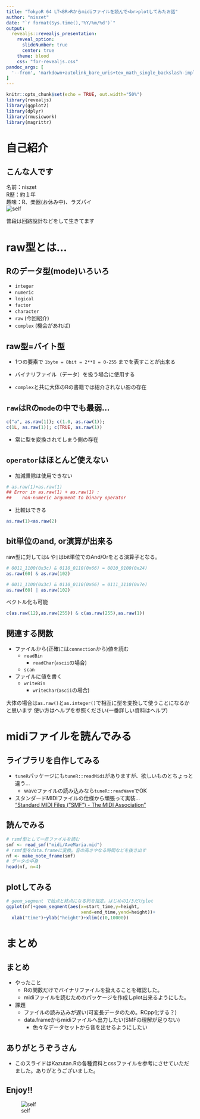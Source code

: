 ---
title: "TokyoR 64 LT<BR>Rからmidiファイルを読んで<br>plotしてみたお話"
author: "niszet"
date: "`r format(Sys.time(),'%Y/%m/%d')`"
output:
  revealjs::revealjs_presentation:
    reveal_option:
      slideNumber: true
      center: true
    theme: blood
    css: "for-revealjs.css"
pandoc_args: [
  '--from', 'markdown+autolink_bare_uris+tex_math_single_backslash-implicit_figures'
]
---

```{r setup, include=FALSE}
knitr::opts_chunk$set(echo = TRUE, out.width="50%")
library(revealjs)
library(ggplot2)
library(dplyr)
library(rmusicwork)
library(magrittr)
```

# 自己紹介

## こんな人です
名前：niszet  
R歴：約１年  
趣味：R、楽器(お休み中)、ラズパイ  
![self](Figs/self.jpg)
  
普段は回路設計などをして生きてます


# raw型とは…


## Rのデータ型(mode)いろいろ
* `integer`
* `numeric`
* `logical`
* `factor`
* `character`
* `raw`      (今回紹介)
* `complex`  (機会があれば)


## raw型=バイト型{#rawisbyte}
* 1つの要素で `1byte = 8bit = 2**8 = 0-255` までを表すことが出来る
* バイナリファイル（データ）を扱う場合に使用する

* `complex`と共に大体のRの書籍では紹介されない影の存在


## `raw`はRの`mode`の中でも最弱...{#saijaku}

```{r}
c("a", as.raw(1)); c(1.0, as.raw(1)); 
c(1L, as.raw(1)); c(TRUE, as.raw(1))
```

* 常に型を変換されてしまう側の存在

## `operator`はほとんど使えない
* 加減乗除は使用できない

```{r}
# as.raw(1)+as.raw(1)
## Error in as.raw(1) + as.raw(1) : 
##    non-numeric argument to binary operator
```

* 比較はできる
```{r}
as.raw(1)<as.raw(2)
```

## bit単位のand, or演算が出来る
raw型に対しては`&` や`|`はbit単位でのAnd/Orをとる演算子となる。

```{r}
# 0011_1100(0x3c) & 0110_0110(0x66) = 0010_0100(0x24)
as.raw(60) & as.raw(102)

# 0011_1100(0x3c) & 0110_0110(0x66) = 0111_1110(0x7e)
as.raw(60) | as.raw(102)
```

ベクトル化も可能
```{r}
c(as.raw(12),as.raw(255)) & c(as.raw(255),as.raw(1))
```


## 関連する関数
* ファイルから(正確には`connection`から)値を読む
    * `readBin`
        * `readChar`(`ascii`の場合)
    * `scan`
* ファイルに値を書く
    * `writeBin`
        * `writeChar`(`ascii`の場合)


大体の場合は`as.raw()`と`as.integer()`で相互に型を変換して使うことになるかと思います
使い方はヘルプを参照ください(一番詳しい資料はヘルプ)


# midiファイルを読んでみる

## ライブラリを自作してみる

* `tuneR`パッケージにも`tuneR::readMidi`がありますが、欲しいものとちょっと違う…
    - waveファイルの読み込みなら`tuneR::readWave`でOK
  
* スタンダードMIDIファイルの仕様から頑張って実装…  
["Standard MIDI Files ("SMF") - The MIDI Association"]("https://www.midi.org/specifications/category/smf-specifications" "")


## 読んでみる

```{r}
# rsmf型として一旦ファイルを読む
smf <- read_smf("midi/AveMaria.mid")
# rsmf型をdata.frameに変換。音の高さやなる時間などを抜き出す
nf <- make_note_frame(smf)
# データの中身
head(nf, n=4)
```


## plotしてみる
```{r, warning=FALSE}
# geom_segment で始点と終点になる列を指定。はじめの1/3だけplot
ggplot(nf)+geom_segment(aes(x=start_time,y=height,
                            xend=end_time,yend=height))+
  xlab("time")+ylab("height")+xlim(c(0,10000))
```

# まとめ{#matome_top}

## まとめ{#matome_sub}
* やったこと
    * Rの関数だけでバイナリファイルを扱えることを確認した。
    * midiファイルを読むためのパッケージを作成しplot出来るようにした。
* 課題  
    - ファイルの読み込みが遅い(可変長データのため。RCpp化する？)
    - data.frameからmidiファイルへ出力したい(SMFの理解が足りない)
        * 色々なデータセットから音を出せるようにしたい


## ありがとうぞうさん
* このスライドはKazutan.Rの各種資料とcssファイルを参考にさせていただました。ありがとうございました。


## Enjoy!!
![self](Figs/self.jpg)

